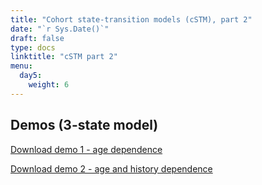 ---
title: "Cohort state-transition models (cSTM), part 2"
date: "`r Sys.Date()`"
draft: false
type: docs
linktitle: "cSTM part 2"
menu:
  day5:
    weight: 6
---

## Demos (3-state model)

[Download demo 1 - age dependence](../../../Course_Modularization/Markov models/Markov_3state_time.Rmd)

[Download demo 2 - age and history dependence](../../../Course_Modularization/Markov models/Markov_3state_tunnels.Rmd)

<!-- ## Exercise worksheet (Sick-Sicker model) -->

<!-- [Download exercise worksheet](../../../rmds/markov_sick-sicker_tunnels_exercise.pdf) -->

<!-- ## Data for the exercise -->

<!-- [Download data](../../../rmds/HMD_USA_Mx_2015.csv) -->

<!-- ## Student template -->

<!-- [Download student template](../../../rmds/markov_sick-sicker_tunnels_template.Rmd) -->

<!-- ## Instructor solutions -->

<!-- [Download instructor solutions](../../../rmds/markov_sick-sicker_tunnels_solutions.Rmd) -->

